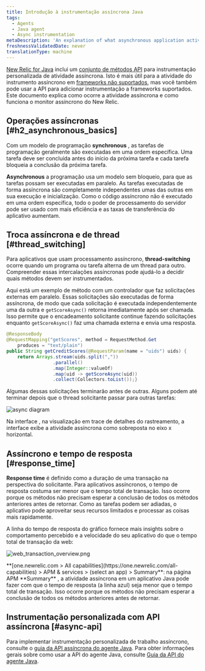 ```yaml
---
title: Introdução à instrumentação assíncrona Java
tags:
  - Agents
  - Java agent
  - Async instrumentation
metaDescription: 'An explanation of what asynchronous application activity is, and how it impacts New Relic performance monitoring of Java applications.'
freshnessValidatedDate: never
translationType: machine
---
```




[New Relic for Java](/docs/agents/java-agent/getting-started/introduction-new-relic-java) inclui um [conjunto de métodos API](/docs/agents/java-agent/java-agent-api/java-agent-api-asynchronous-applications) para instrumentação personalizada de atividade assíncrona. Isto é mais útil para a atividade do instrumento assíncrono em [frameworks não suportados](/docs/agents/java-agent/getting-started/compatibility-requirements-java-agent#frameworks), mas você também pode usar a API para adicionar instrumentação a frameworks suportados. Este documento explica como ocorre a atividade assíncrona e como funciona o monitor assíncrono do New Relic.

## Operações assíncronas [#h2_asynchronous_basics]

Com um modelo de programação <DoNotTranslate>**synchronous**</DoNotTranslate> , as tarefas de programação geralmente são executadas em uma ordem específica. Uma tarefa deve ser concluída antes do início da próxima tarefa e cada tarefa bloqueia a conclusão da próxima tarefa.

<DoNotTranslate>**Asynchronous**</DoNotTranslate> a programação usa um modelo sem bloqueio, para que as tarefas possam ser executadas em paralelo. As tarefas executadas de forma assíncrona são completamente independentes umas das outras em sua execução e inicialização. Como o código assíncrono não é executado em uma ordem específica, todo o poder de processamento do servidor pode ser usado com mais eficiência e as taxas de transferência do aplicativo aumentam.

## Troca assíncrona e de thread [#thread_switching]

Para aplicativos que usam processamento assíncrono, <DoNotTranslate>**thread-switching**</DoNotTranslate> ocorre quando um programa ou tarefa alterna de um thread para outro. Compreender essas intercalações assíncronas pode ajudá-lo a decidir quais métodos devem ser instrumentados.

Aqui está um exemplo de método com um controlador que faz solicitações externas em paralelo. Essas solicitações são executadas de forma assíncrona, de modo que cada solicitação é executada independentemente uma da outra e `getScoreAsync()` retorna imediatamente após ser chamada. Isso permite que o encadeamento solicitante continue fazendo solicitações enquanto `getScoreAsync()` faz uma chamada externa e envia uma resposta.

```java
@ResponseBody
@RequestMapping("getScores", method = RequestMethod.Get
    produces = "text/plain")
public String getCreditScores(@RequestParam(name = "uids") uids) {
    return Arrays.stream(uids.split(","))
                 .parallel()
                 .map(Integer::valueOf)
                 .map(uid -> getScoreAsync(uid))
                 .collect(Collectors.toList());}
```

Algumas dessas solicitações terminarão antes de outras. Alguns podem até terminar depois que o thread solicitante passar para outras tarefas:

<img
  title="async diagram"
  alt="async diagram"
  src={apmJavaAsyncActivity}
/>

Na interface <InlinePopover type="apm"/>, na visualização em trace de detalhes do rastreamento, a interface exibe a atividade assíncrona como sobreposta no eixo x horizontal.

## Assíncrono e tempo de resposta [#response_time]

<DoNotTranslate>**Response time**</DoNotTranslate> é definido como a duração de uma transação na perspectiva do solicitante. Para aplicativos assíncronos, o tempo de resposta costuma ser menor que o tempo total de transação. Isso ocorre porque os métodos não precisam esperar a conclusão de todos os métodos anteriores antes de retornar. Como as tarefas podem ser adiadas, o aplicativo pode aproveitar seus recursos limitados e processar as coisas mais rapidamente.

A linha do tempo de resposta do gráfico fornece mais insights sobre o comportamento percebido e a velocidade do seu aplicativo do que o tempo total de transação da web:

<img
  title="web_transaction_overview.png"
  alt="web_transaction_overview.png"
  src={apmWebTransactionOverview}
/>

<figcaption>
  <DoNotTranslate>**[one.newrelic.com > All capabilities](https://one.newrelic.com/all-capabilities) > APM & services > (select an app) > Summary**</DoNotTranslate>: na página APM <DoNotTranslate>**Summary**</DoNotTranslate> , a atividade assíncrona em um aplicativo Java pode fazer com que o tempo de resposta (a linha azul) seja menor que o tempo total de transação. Isso ocorre porque os métodos não precisam esperar a conclusão de todos os métodos anteriores antes de retornar.
</figcaption>

## Instrumentação personalizada com API assíncrona [#async-api]

Para implementar instrumentação personalizada de trabalho assíncrono, consulte o [guia da API assíncrona do agente Java](/docs/agents/java-agent/java-agent-api/java-agent-asynchronous-api-guide). Para obter informações gerais sobre como usar a API do agente Java, consulte [Guia da API do agente Java](/docs/agents/java-agent/custom-instrumentation/java-agent-api-guide).